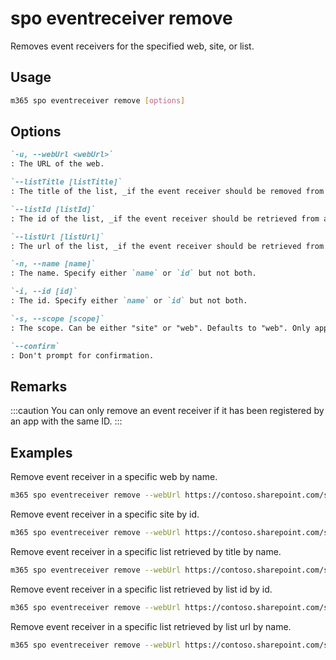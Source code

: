 
# spo eventreceiver remove

Removes event receivers for the specified web, site, or list.

## Usage

```sh
m365 spo eventreceiver remove [options]
```

## Options

```md defintion-list
`-u, --webUrl <webUrl>`
: The URL of the web.

`--listTitle [listTitle]`
: The title of the list, _if the event receiver should be removed from a list_. Specify either `listTitle`, `listId` or `listUrl`.

`--listId [listId]`
: The id of the list, _if the event receiver should be retrieved from a list_. Specify either `listTitle`, `listId` or `listUrl`.

`--listUrl [listUrl]`
: The url of the list, _if the event receiver should be retrieved from a list_. Specify either `listTitle`, `listId` or `listUrl`.

`-n, --name [name]`
: The name. Specify either `name` or `id` but not both.

`-i, --id [id]`
: The id. Specify either `name` or `id` but not both.

`-s, --scope [scope]`
: The scope. Can be either "site" or "web". Defaults to "web". Only applicable when not specifying any of the list properties.

`--confirm`
: Don't prompt for confirmation.
```

<Global />

## Remarks

:::caution
You can only remove an event receiver if it has been registered by an app with the same ID.
:::

## Examples

Remove event receiver in a specific web by name.

```sh
m365 spo eventreceiver remove --webUrl https://contoso.sharepoint.com/sites/contoso-sales --name 'PnP Test Receiver'
```

Remove event receiver in a specific site by id.

```sh
m365 spo eventreceiver remove --webUrl https://contoso.sharepoint.com/sites/contoso-sales --scope site --id c5a6444a-9c7f-4a0d-9e29-fc6fe30e34ec
```

Remove event receiver in a specific list retrieved by title by name.

```sh
m365 spo eventreceiver remove --webUrl https://contoso.sharepoint.com/sites/contoso-sales --listTitle Events --name 'PnP Test Receiver'
```

Remove event receiver in a specific list retrieved by list id by id.

```sh
m365 spo eventreceiver remove --webUrl https://contoso.sharepoint.com/sites/contoso-sales --listId '202b8199-b9de-43fd-9737-7f213f51c991' --id c5a6444a-9c7f-4a0d-9e29-fc6fe30e34ec
```

Remove event receiver in a specific list retrieved by list url by name.

```sh
m365 spo eventreceiver remove --webUrl https://contoso.sharepoint.com/sites/contoso-sales --listUrl '/sites/contoso-sales/lists/Events' --name 'PnP Test Receiver'
```
